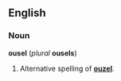 ==English==
===Noun===
'''ousel''' (''plural'' '''ousels''')

#Alternative spelling of '''[[ouzel]]'''.